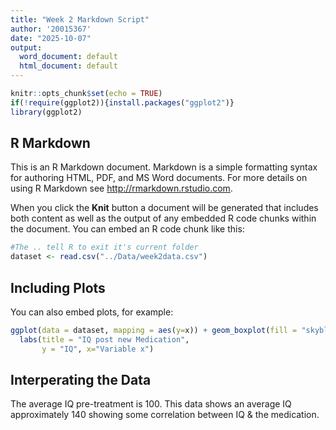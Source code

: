 ```yaml
---
title: "Week 2 Markdown Script"
author: '20015367'
date: "2025-10-07"
output:
  word_document: default
  html_document: default
---
```


```r
knitr::opts_chunk$set(echo = TRUE)
if(!require(ggplot2)){install.packages("ggplot2")}
library(ggplot2)
```

## R Markdown

This is an R Markdown document. Markdown is a simple formatting syntax for authoring HTML, PDF, and MS Word documents. For more details on using R Markdown see <http://rmarkdown.rstudio.com>.

When you click the **Knit** button a document will be generated that includes both content as well as the output of any embedded R code chunks within the document. You can embed an R code chunk like this:

```r
#The .. tell R to exit it's current folder
dataset <- read.csv("../Data/week2data.csv")
```

## Including Plots

You can also embed plots, for example:

```r
ggplot(data = dataset, mapping = aes(y=x)) + geom_boxplot(fill = "skyblue", color = "blue")+
  labs(title = "IQ post new Medication",
       y = "IQ", x="Variable x")
```

## Interperating the Data

The average IQ pre-treatment is 100. This data shows an average IQ approximately 140 showing some correlation between IQ & the medication.
